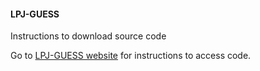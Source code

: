 #### LPJ-GUESS {#inst-lpj-guess}

Instructions to download source code

Go to [LPJ-GUESS website](http://web.nateko.lu.se/lpj-guess/download.html) for instructions to access code. 
